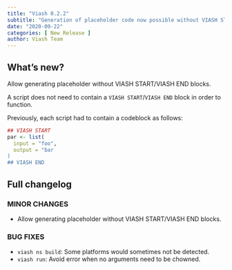 ```yaml
---
title: "Viash 0.2.2"
subtitle: "Generation of placeholder code now possible without VIASH START and VIASH END"
date: "2020-09-22"
categories: [ New Release ]
author: Viash Team
---
```


## What's new?

Allow generating placeholder without VIASH START/VIASH END blocks.

A script does not need to contain a `VIASH START`/`VIASH END` block in order to function.

Previously, each script had to contain a codeblock as follows:

  ```r
  ## VIASH START
  par <- list(
    input = "foo",
    output = "bar
  )
  ## VIASH END
  ```

## Full changelog

### MINOR CHANGES

* Allow generating placeholder without VIASH START/VIASH END blocks.

### BUG FIXES

* `viash ns build`: Some platforms would sometimes not be detected.
* `viash run`: Avoid error when no arguments need to be chowned.

